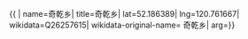 {{ {{{1|PRC admin/showdata}}}|
name=奇乾乡|
title=奇乾乡|
lat=52.186389|
lng=120.761667|
wikidata=Q26257615|
wikidata-original-name=	奇乾乡|
arg={{{arg|}}}}}